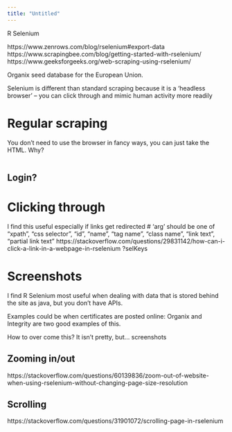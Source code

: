 ```yaml
---
title: "Untitled"
---
```


R Selenium

https://www.zenrows.com/blog/rselenium#export-data
https://www.scrapingbee.com/blog/getting-started-with-rselenium/
https://www.geeksforgeeks.org/web-scraping-using-rselenium/


Organix seed database for the European Union.

Selenium is different than standard scraping because it is a 'headless browser' -- you can click through and mimic human activity more readily

# Regular scraping

You don't need to use the browser in fancy ways, you can just take the HTML. Why?


```r

```

## Login?


# Clicking through

I find this useful especially if links get redirected
# 'arg' should be one of “xpath”, “css selector”, “id”, “name”, “tag name”, “class name”, “link text”, “partial link text”
https://stackoverflow.com/questions/29831142/how-can-i-click-a-link-in-a-webpage-in-rselenium
?selKeys



# Screenshots

I find R Selenium most useful when dealing with data that is stored behind the site as java, but you don't have APIs.

Examples could be when certificates are posted online: Organix and Integrity are two good examples of this.

How to over come this? It isn't pretty, but... screenshots

## Zooming in/out
https://stackoverflow.com/questions/60139836/zoom-out-of-website-when-using-rselenium-without-changing-page-size-resolution

## Scrolling

https://stackoverflow.com/questions/31901072/scrolling-page-in-rselenium